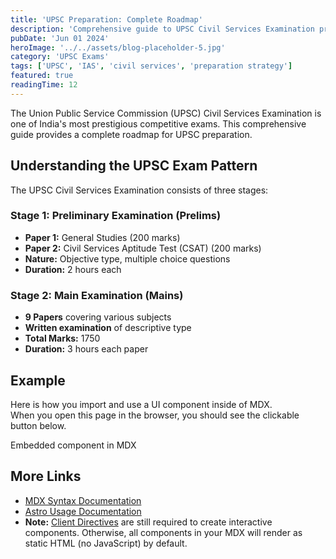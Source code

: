 ```yaml
---
title: 'UPSC Preparation: Complete Roadmap'
description: 'Comprehensive guide to UPSC Civil Services Examination preparation with strategy, booklist, and time management tips.'
pubDate: 'Jun 01 2024'
heroImage: '../../assets/blog-placeholder-5.jpg'
category: 'UPSC Exams'
tags: ['UPSC', 'IAS', 'civil services', 'preparation strategy']
featured: true
readingTime: 12
---
```


The Union Public Service Commission (UPSC) Civil Services Examination is one of India's most prestigious competitive exams. This comprehensive guide provides a complete roadmap for UPSC preparation.

## Understanding the UPSC Exam Pattern

The UPSC Civil Services Examination consists of three stages:

### Stage 1: Preliminary Examination (Prelims)
- **Paper 1:** General Studies (200 marks)
- **Paper 2:** Civil Services Aptitude Test (CSAT) (200 marks)
- **Nature:** Objective type, multiple choice questions
- **Duration:** 2 hours each

### Stage 2: Main Examination (Mains)
- **9 Papers** covering various subjects
- **Written examination** of descriptive type
- **Total Marks:** 1750
- **Duration:** 3 hours each paper

## Example

Here is how you import and use a UI component inside of MDX.  
When you open this page in the browser, you should see the clickable button below.


<HeaderLink href="#" onclick="alert('clicked!')">
	Embedded component in MDX
</HeaderLink>

## More Links

- [MDX Syntax Documentation](https://mdxjs.com/docs/what-is-mdx)
- [Astro Usage Documentation](https://docs.astro.build/en/guides/markdown-content/#markdown-and-mdx-pages)
- **Note:** [Client Directives](https://docs.astro.build/en/reference/directives-reference/#client-directives) are still required to create interactive components. Otherwise, all components in your MDX will render as static HTML (no JavaScript) by default.
